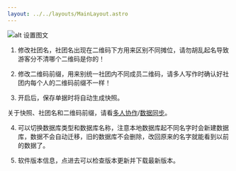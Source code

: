 ```yaml
---
layout: ../../layouts/MainLayout.astro
---
```


![alt 设置图文](/settings-mark.png)

1. 修改社团名，社团名出现在二维码下方用来区别不同摊位，请勿胡乱起名导致游客分不清哪个二维码是你的！

2. 修改二维码前缀，用来别统一社团内不同成员二维码，请多人写作时确认好社团内每个人的二维码前缀不一样！

3. 开启后，保存单据时将自动生成快照。

关于快照、社团名和二维码前缀，请看[多人协作](/advanced/cooperate)/[数据同步](/advanced/sync-data)。

4. 可以切换数据库类型和数据库名称，注意本地数据库起不同名字时会新建数据库，数据不会自动迁移，旧的数据库不会删除，改回原来的名字就能看到以前的数据了。

5. 软件版本信息，点进去可以检查版本更新并下载最新版本。
